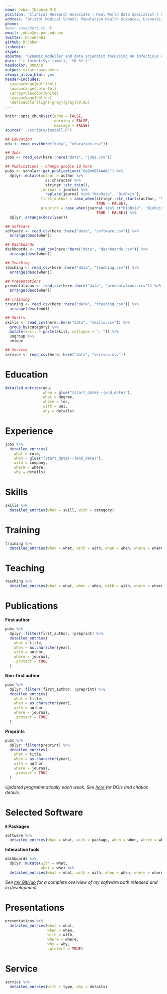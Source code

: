 ```yaml
---
name: Johan Ibrahim M.D
position: "Clinical Research Associate | Real World Data Specialist | Statistician"
address: "Bristol Medical School: Population Health Sciences, University of Bristol"
phone: 
#www: samabbott.co.uk
email: johan@ms.pmc.edu.my
twitter: DrJohan81
github: DrJohan
linkedin:
skype:
aboutme: "Dynamic modeller and data scientist focussing on infectious disease dynamics, epidemiology, and control. I have a strong interest in reproducibility and tool development, having developed multiple widely used packages and dashboards. My work lies at the interface between dynamic modelling, statistical modelling and data science - incorporating elements from software development to enhance robustness and longevity."
date: "`r format(Sys.time(), '%B %Y')`"
headcolor: 009ACD
output: vitae::awesomecv
always_allow_html: yes
header-includes:
  \usepackage{multicol}
  \usepackage{colortbl}
  \arrayrulecolor{white}
  \usepackage{hhline}
  \definecolor{light-gray}{gray}{0.95}
---
```


```r
knitr::opts_chunk$set(echo = FALSE, 
                      warning = FALSE,
                      message = FALSE)
source("../scripts/install.R")
```

```r
## Education
edu <- read_csv(here("data", "education.csv"))

## Jobs
jobs <- read_csv(here::here("data", "jobs.csv"))

## Publications - change google id here
pubs <- scholar::get_publications("GqZm90IAAAAJ") %>% 
  dplyr::mutate(author = author %>% 
                  as.character %>% 
                  stringr::str_trim(),
                journal = journal %>% 
                  replace(journal %in% "bioRxiv", "BioRxiv"), 
                first_author = case_when(stringr::str_starts(author, "S Abbott") ~ TRUE,
                                         TRUE ~ FALSE),
                preprint = case_when(journal %in% c("bioRxiv", "BioRxiv") ~ TRUE,
                                         TRUE ~ FALSE)) %>% 
  dplyr::arrange(desc(year))

## Software
software <- read_csv(here::here("data", "software.csv")) %>% 
  arrange(desc(when)) 

## Dashboards
dashboards <- read_csv(here::here("data", "dashboards.csv")) %>% 
  arrange(desc(when)) 

## Teaching
teaching <- read_csv(here::here("data", "teaching.csv")) %>% 
  arrange(desc(when))

## Presentations
presentations <- read_csv(here::here("data", "presentations.csv")) %>% 
  arrange(desc(when))

## Training
training <- read_csv(here::here("data", "training.csv")) %>% 
  arrange(desc(end))

## Skills
skills <- read_csv(here::here("data", "skills.csv")) %>% 
  group_by(category) %>% 
  mutate(skill = paste(skill, collapse = ", ")) %>% 
  ungroup %>% 
  unique

## Service
service <- read_csv(here::here("data", "service.csv"))
```

# Education 
```r
detailed_entries(edu, 
                 when = glue("{start_date}--{end_date}"),
                 what = degree,
                 where = loc,
                 with = uni,
                 why = details)

```

# Experience

```r
jobs %>% 
  detailed_entries(
    what = role,
    when = glue("{start_date}--{end_date}"),
    with = company,
    where = where,
    why = details)
```
# Skills

```r
skills %>% 
  detailed_entries(what = skill, with = category)
```
\pagebreak

# Training

```r
training %>% 
  detailed_entries(what = what, with = with, when = when, where = where, why = why)
```
# Teaching

```r
teaching %>% 
  detailed_entries(what = what, when = when, with = with, where = where, why = why)
```

# Publications

**First author**

```r
pubs %>% 
  dplyr::filter(first_author, !preprint) %>% 
  detailed_entries(
    what = title,
    when = as.character(year),
    with = author,
    where = journal, 
    .protect = TRUE
  )
```

**Non-first author**

```r
pubs %>% 
  dplyr::filter(!first_author, !preprint) %>% 
  detailed_entries(
    what = title,
    when = as.character(year),
    with = author,
    where = journal,
    .protect = TRUE
  )
```

**Preprints**

```r
pubs %>% 
  dplyr::filter(preprint) %>% 
  detailed_entries(
    what = title,
    when = as.character(year),
    with = author,
    where = journal, 
    .protect = TRUE
  )
```

*Updated programmatically each week. See [here](https://scholar.google.com/citations?user=GqZm90IAAAAJ&hl=en) for DOIs and citation details.*

\pagebreak

# Selected Software

**`R` Packages**

```r
software %>% 
  detailed_entries(what = what, with = package, when = when, where = where, why = why)
```

**Interactive tools**

```r
dashboards %>% 
  dplyr::mutate(with = what, 
                what = why) %>% 
  detailed_entries(what = what, with = with, when = when, where = where)
```

*See [my GitHub](https://github.com/seabbs/) for a complete overview of my software both released and in development.*

# Presentations

```r
presentations %>% 
  detailed_entries(what = what,
                   when = when,
                   with = with,
                   where = where,
                   why = why,
                   .protect = TRUE)
```

# Service

```r
service %>% 
  detailed_entries(with = type, why = details)
```
